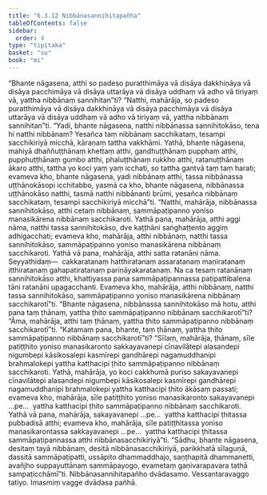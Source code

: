 ```yaml
---
title: "6.3.12 Nibbānasannihitapañha"
tableOfContents: false
sidebar:
  order: 4
type: "tipitaka"
basket: "su"
book: "mi"
---
```



<DynamicBreadcrumb />

<Division number="201" book="mi">

<Paragraph number="1372" book="mi">
“Bhante nāgasena, atthi so padeso puratthimāya vā disāya dakkhiṇāya vā disāya pacchimāya vā disāya uttarāya vā disāya uddhaṃ vā adho vā tiriyaṃ vā, yattha nibbānaṃ sannihitan”ti? “Natthi, mahārāja, so padeso puratthimāya vā disāya dakkhiṇāya vā disāya pacchimāya vā disāya uttarāya vā disāya uddhaṃ vā adho vā tiriyaṃ vā, yattha nibbānaṃ sannihitan”ti.
</Paragraph>

<Paragraph number="1373" book="mi">
“Yadi, bhante nāgasena, natthi nibbānassa sannihitokāso, tena hi natthi nibbānaṃ? Yesañca taṃ nibbānaṃ sacchikataṃ, tesampi sacchikiriyā micchā, kāraṇaṃ tattha vakkhāmi. Yathā, bhante nāgasena, mahiyā dhaññuṭṭhānaṃ khettaṃ atthi, gandhuṭṭhānaṃ pupphaṃ atthi, pupphuṭṭhānaṃ gumbo atthi, phaluṭṭhānaṃ rukkho atthi, ratanuṭṭhānaṃ ākaro atthi, tattha yo koci yaṃ yaṃ icchati, so tattha gantvā taṃ taṃ harati; evameva kho, bhante nāgasena, yadi nibbānaṃ atthi, tassa nibbānassa uṭṭhānokāsopi icchitabbo, yasmā ca kho, bhante nāgasena, nibbānassa uṭṭhānokāso natthi, tasmā natthi nibbānanti brūmi, yesañca nibbānaṃ sacchikataṃ, tesampi sacchikiriyā micchā”ti.
</Paragraph>

<Paragraph number="1374" book="mi">
“Natthi, mahārāja, nibbānassa sannihitokāso, atthi cetaṃ nibbānaṃ, sammāpaṭipanno yoniso manasikārena nibbānaṃ sacchikaroti. Yathā pana, mahārāja, atthi aggi nāma, natthi tassa sannihitokāso, dve kaṭṭhāni saṅghaṭṭento aggiṃ adhigacchati; evameva kho, mahārāja, atthi nibbānaṃ, natthi tassa sannihitokāso, sammāpaṭipanno yoniso manasikārena nibbānaṃ sacchikaroti.
</Paragraph>

<Paragraph number="1375" book="mi">
Yathā vā pana, mahārāja, atthi satta ratanāni nāma. Seyyathidaṃ—  cakkaratanaṃ hatthiratanaṃ assaratanaṃ maṇiratanaṃ itthiratanaṃ gahapatiratanaṃ pariṇāyakaratanaṃ. Na ca tesaṃ ratanānaṃ sannihitokāso atthi, khattiyassa pana sammāpaṭipannassa paṭipattibalena tāni ratanāni upagacchanti. Evameva kho, mahārāja, atthi nibbānaṃ, natthi tassa sannihitokāso, sammāpaṭipanno yoniso manasikārena nibbānaṃ sacchikarotī”ti.
</Paragraph>

<Paragraph number="1376" book="mi">
“Bhante nāgasena, nibbānassa sannihitokāso mā hotu, atthi pana taṃ ṭhānaṃ, yattha ṭhito sammāpaṭipanno nibbānaṃ sacchikarotī”ti? “Āma, mahārāja, atthi taṃ ṭhānaṃ, yattha ṭhito sammāpaṭipanno nibbānaṃ sacchikarotī”ti.
</Paragraph>

<Paragraph number="1377" book="mi">
“Katamaṃ pana, bhante, taṃ ṭhānaṃ, yattha ṭhito sammāpaṭipanno nibbānaṃ sacchikarotī”ti? “Sīlaṃ, mahārāja, ṭhānaṃ, sīle patiṭṭhito yoniso manasikaronto sakkayavanepi cīnavilātepi alasandepi nigumbepi kāsikosalepi kasmīrepi gandhārepi nagamuddhanipi brahmalokepi yattha katthacipi ṭhito sammāpaṭipanno nibbānaṃ sacchikaroti. Yathā, mahārāja, yo koci cakkhumā puriso sakayavanepi cīnavilātepi alasandepi nigumbepi kāsikosalepi kasmīrepi gandhārepi nagamuddhanipi brahmalokepi yattha katthacipi ṭhito ākāsaṃ passati; evameva kho, mahārāja, sīle patiṭṭhito yoniso manasikaronto sakayavanepi …pe…  yattha katthacipi ṭhito sammāpaṭipanno nibbānaṃ sacchikaroti.
</Paragraph>

<Paragraph number="1378" book="mi">
Yathā vā pana, mahārāja, sakayavanepi …pe…  yattha katthacipi ṭhitassa pubbadisā atthi; evameva kho, mahārāja, sīle patiṭṭhitassa yoniso manasikarontassa sakkayavanepi …pe…  yattha katthacipi ṭhitassa sammāpaṭipannassa atthi nibbānasacchikiriyā”ti. “Sādhu, bhante nāgasena, desitaṃ tayā nibbānaṃ, desitā nibbānasacchikiriyā, parikkhatā sīlaguṇā, dassitā sammāpaṭipatti, ussāpito dhammaddhajo, saṇṭhapitā dhammanetti, avañjho suppayuttānaṃ sammāpayogo, evametaṃ gaṇivarapavara tathā sampaṭicchāmī”ti.

</Paragraph>
</Division>

<Paragraph number="1379" type="center" book="mi">
Nibbānasannihitapañho dvādasamo.



</Paragraph>

<Paragraph number="1380" type="center" book="mi">
Vessantaravaggo tatiyo.



</Paragraph>

<Paragraph number="1381" type="center" book="mi">
Imasmiṃ vagge dvādasa pañhā.
</Paragraph>